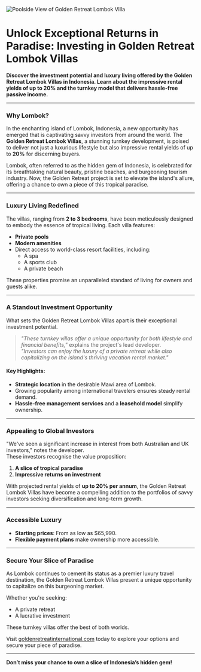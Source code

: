 
<Image
  src="https://utfs.io/f/dJLJpH9Hrkw3pXyUf0A8fDXoAL2Jay9kEY7gbmpj3CvcG0Pu"
  alt="Poolside View of Golden Retreat Lombok Villa"
  width={2000}
  height={2000}
  loading="eager"
  className="w-full h-full md:h-[50vh] lg:h-full aspect-video object-cover rounded-xl lg:object-contain mb-20"
/>

# Unlock Exceptional Returns in Paradise: Investing in Golden Retreat Lombok Villas

**Discover the investment potential and luxury living offered by the Golden Retreat Lombok Villas in Indonesia. Learn about the impressive rental yields of up to 20% and the turnkey model that delivers hassle-free passive income.**

---

### Why Lombok?

In the enchanting island of Lombok, Indonesia, a new opportunity has emerged that is captivating savvy investors from around the world. The **Golden Retreat Lombok Villas**, a stunning turnkey development, is poised to deliver not just a luxurious lifestyle but also impressive rental yields of up to **20%** for discerning buyers.

Lombok, often referred to as the hidden gem of Indonesia, is celebrated for its breathtaking natural beauty, pristine beaches, and burgeoning tourism industry. Now, the Golden Retreat project is set to elevate the island's allure, offering a chance to own a piece of this tropical paradise.

---

### Luxury Living Redefined

The villas, ranging from **2 to 3 bedrooms**, have been meticulously designed to embody the essence of tropical living. Each villa features:

- **Private pools**
- **Modern amenities**
- Direct access to world-class resort facilities, including:
  - A spa
  - A sports club
  - A private beach

These properties promise an unparalleled standard of living for owners and guests alike.

---

### A Standout Investment Opportunity

What sets the Golden Retreat Lombok Villas apart is their exceptional investment potential.

> _"These turnkey villas offer a unique opportunity for both lifestyle and financial benefits,"_ explains the project's lead developer.  
> _"Investors can enjoy the luxury of a private retreat while also capitalizing on the island's thriving vacation rental market."_

#### Key Highlights:

- **Strategic location** in the desirable Mawi area of Lombok.
- Growing popularity among international travelers ensures steady rental demand.
- **Hassle-free management services** and a **leasehold model** simplify ownership.

---

### Appealing to Global Investors

"We've seen a significant increase in interest from both Australian and UK investors," notes the developer.  
These investors recognise the value proposition:

1. **A slice of tropical paradise**
2. **Impressive returns on investment**

With projected rental yields of **up to 20% per annum**, the Golden Retreat Lombok Villas have become a compelling addition to the portfolios of savvy investors seeking diversification and long-term growth.

---

### Accessible Luxury

- **Starting prices**: From as low as $65,990.
- **Flexible payment plans** make ownership more accessible.

---

### Secure Your Slice of Paradise

As Lombok continues to cement its status as a premier luxury travel destination, the Golden Retreat Lombok Villas present a unique opportunity to capitalize on this burgeoning market.

Whether you're seeking:

- A private retreat
- A lucrative investment

These turnkey villas offer the best of both worlds.

Visit [goldenretreatinternational.com](https://goldenretreatinternational.com) today to explore your options and secure your piece of paradise.

---

**Don’t miss your chance to own a slice of Indonesia’s hidden gem!**
